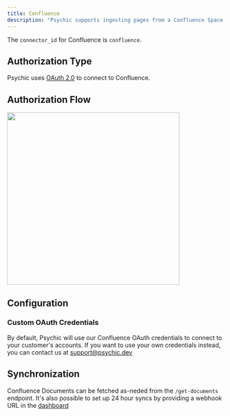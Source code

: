 ```yaml
---
title: Confluence
description: "Psychic supports ingesting pages from a Confluence Space."
---
```

The `connector_id` for Confluence is `confluence`.

## Authorization Type
Psychic uses [OAuth 2.0](https://developer.atlassian.com/server/confluence/confluence-oauth2-provider-api/) to connect to Confluence.

## Authorization Flow
<Accordion title="Show screenshots">
<img width="400" src="https://github.com/psychicapi/docs/assets/14931371/20137c7b-6995-4e6d-92f6-63443e5e68b0" />
</Accordion>

## Configuration

### Custom OAuth Credentials
By default, Psychic will use our Confluence OAuth credentials to connect to your customer's accounts. If you want to use your own credentials instead, you can contact us at support@psychic.dev


## Synchronization
Confluence Documents can be fetched as-neded from the `/get-documents` endpoint. 
It's also possible to set up 24 hour syncs by providing a webhook URL in the [dashboard](https://dashboard.psychic.dev/syncs)
